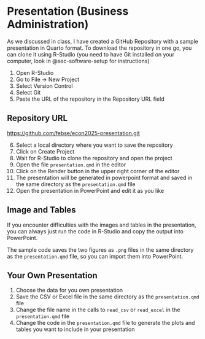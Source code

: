 # Presentation (Business Administration) {.unnumbered}

As we discussed in class, I have created a GitHub Repository with a sample
presentation in Quarto format. To download the repository in one go, you can
clone it using R-Studio (you need to have Git installed on your computer, look in @sec-software-setup for instructions)

1. Open R-Studio
2. Go to File -\> New Project
3. Select Version Control
4. Select Git
5. Paste the URL of the repository in the Repository URL field

:::{.callout-note}
## Repository URL

<https://github.com/febse/econ2025-presentation.git>
:::

6. Select a local directory where you want to save the repository
7. Click on Create Project
8. Wait for R-Studio to clone the repository and open the project
9. Open the file `presentation.qmd` in the editor
10. Click on the Render button in the upper right corner of the editor
11. The presentation will be generated in powerpoint format and saved in the same directory as the `presentation.qmd` file
12. Open the presentation in PowerPoint and edit it as you like

:::{.callout-important}
## Image and Tables

If you encounter difficulties with the images and tables in the presentation, you can always 
just run the code in R-Studio and copy the output into PowerPoint.

The sample code saves the two figures as `.png` files in the same directory as the `presentation.qmd` file, so
you can import them into PowerPoint.
:::

## Your Own Presentation

1. Choose the data for you own presentation
2. Save the CSV or Excel file in the same directory as the `presentation.qmd` file
3. Change the file name in the calls to `read_csv` or `read_excel` in the `presentation.qmd` file
4. Change the code in the `presentation.qmd` file to generate the plots and tables you want to include in your presentation

<!-- # Presentation (Business Administration) {.unnumbered}

Please register your team **by March 20-th, 2025** by following the link below:

<https://classroom.github.com/a/AC5DGfAH>

1.  In order to register you will need a working GitHub account. If you don't have one, please create a profile with [GitHub](https://github.com/signup). Please use a working email address when opening your account, because you will receive notifications from GitHub related to your work.

2.  Click on the assignment invitation link, log in to GitHub and select your student id (or name) from the roster. Please email me ([amarov\@feb.uni-sofia.bg](mailto:amarov@feb.uni-sofia.bg)) if you can't find you student id or name there!

![Find your student id](figures/hw/01-Join-Assignment.png)

2.  The presentation is meant to be a group assignment. The team size is limited to three members. The first member of the group can open the assignment and create the team. The rest of the members can select that team when joining. After accepting the assignment, you will see a page with a link to your homework repository.

![Create a team](figures/hw/02-Create-Team.png) ![Join an existing team](figures/hw/02a-Join-Team.png)

![Accept the assignment](figures/hw/03-Accept-Assignment.png)

![Open the repository](figures/hw/05-Open-Repo.png)

1.  You can upload files into the repository by clicking on "Add files" -\> "Upload". If you have any questions, please email me at [amarov\@feb.uni-sofia.bg](mailto:amarov@feb.uni-sofia.bg). -->